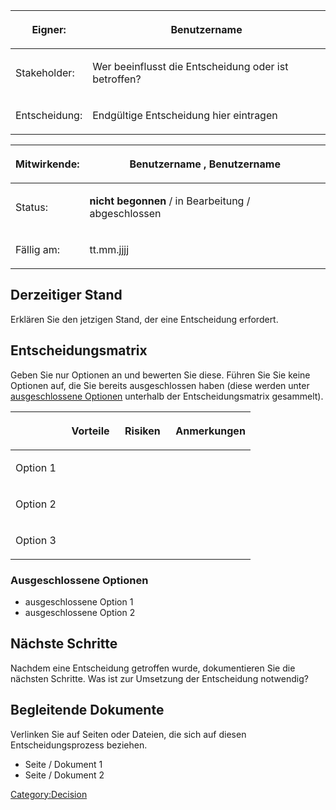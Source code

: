 <div class="databox">
<div class="tbl">
{|
|-
!Eigner:
|Benutzername
|-
!Stakeholder:
|Wer beeinflusst die Entscheidung oder ist betroffen?
|-
!Entscheidung:
|Endgültige Entscheidung hier eintragen
|}
</div>
<div class="tbl">
{| 
|-
!Mitwirkende:
|Benutzername , Benutzername
|-
!Status:
|'''nicht begonnen''' / in Bearbeitung / abgeschlossen
|-
!Fällig am:
|tt.mm.jjjj
|}
</div>
</div>
==Derzeitiger Stand==
Erklären Sie den jetzigen Stand, der eine Entscheidung erfordert.

==Entscheidungsmatrix==
Geben Sie nur  Optionen an und  bewerten Sie diese. Führen Sie Sie keine Optionen auf, die Sie bereits ausgeschlossen haben (diese werden  unter  [[Template:SV Entscheidungsmatrix#ausgeschlossene Optionen|ausgeschlossene Optionen]] unterhalb der Entscheidungsmatrix gesammelt).
{| class="wikitable" style="width:100%;"
!
!<span class="bi bi-plus-circle-dotted">&nbsp;</span> Vorteile
!<span class="bi bi-dash-circle-dotted">&nbsp;</span> Risiken
!<span class="bi bi-chat-right-text">&nbsp;</span> Anmerkungen
|-
!Option 1
|
|
|
|-
!Option 2
|
|
|
|-
!Option 3
|
|
|
|}

===Ausgeschlossene Optionen===
*ausgeschlossene Option 1
*ausgeschlossene Option 2

==Nächste Schritte==
Nachdem eine Entscheidung getroffen wurde, dokumentieren Sie die nächsten Schritte. Was ist zur Umsetzung der Entscheidung notwendig?
==Begleitende Dokumente==
Verlinken Sie auf Seiten oder Dateien, die sich auf diesen Entscheidungsprozess beziehen. 

*Seite / Dokument 1
*Seite / Dokument 2
[[Category:Decision]]